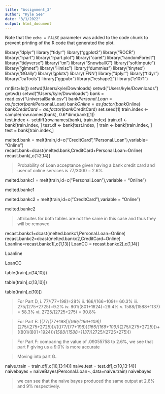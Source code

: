 ```yaml
---
title: "Assignment_3"
author: "Kyle See"
date: "3/1/2022"
output: html_document
---
```


Note that the `echo = FALSE` parameter was added to the code chunk to prevent printing of the R code that generated the plot.

library("dplyr")
library("tidyr")
library("ggplot2")
library("ROCR")
library("rpart")
library("rpart.plot")
library("caret")
library("randomForest")
library("tidyverse")
library("tm")
library("SnowballC")
library("softImpute")
library("glmnet")
library("Hmisc")
library("dummies")
library('tinytex')
library('GGally')
library('gplots')
library('FNN')
library("dplyr")
library("tidyr")
library("caTools")
library("ggpubr")
library("reshape2")
library("e1071")

rm(list=ls())
setwd(Users/kyle/Downloads)
setwd("Users/kyle/Downloads")
getwd()
setwd("/Users/kyle/Downloads")
bank = read.csv("UniversalBank.csv")
bank$Personal.Loan = as.factor(bank$Personal.Loan)
bank$Online = as.factor(bank$Online)
bank$CreditCard = as.factor(bank$CreditCard)
set.seed(1)
train.index <- sample(row.names(bank), 0.6*dim(bank)[1])  
test.index <- setdiff(row.names(bank), train.index) 
train.df <- bank[train.index, ]
test.df <- bank[test.index, ]
train <- bank[train.index, ]
test = bank[train.index,]

melted.bank = melt(train,id=c("CreditCard","Personal.Loan"),variable= "Online")
recast.bank=dcast(melted.bank,CreditCard+Personal.Loan~Online)
recast.bank[,c(1:2,14)]

> Probability of Loan acceptance given having a bank credit card and user of online services is 77/3000 = 2.6%

melted.bankc1 = melt(train,id=c("Personal.Loan"),variable = "Online")

melted.bankc1

melted.bankc2 = melt(train,id=c("CreditCard"),variable = "Online")

melted.bankc2

> attributes for both tables are not the same in this case and thus they will be removed 

recast.bankc1=dcast(melted.bankc1,Personal.Loan~Online)
recast.bankc2=dcast(melted.bankc2,CreditCard~Online)
Loanline=recast.bankc1[,c(1,13)]
LoanCC = recast.bankc2[,c(1,14)]

Loanline

LoanCC

table(train[,c(14,10)])

table(train[,c(13,10)])

table(train[,c(10)])

> For Part D, i. 77/(77+198)=28%
>  ii. 166/(166+109)= 60.3%
>  iii. 275/(275+2725)=9.2%
>  iv. 801/(801+1924)=29.4%
>  v. 1588/(1588+1137) = 58.3%
>  vi. 2725/(2725+275) = 90.8%

> For Part E: 
((77/(77+198))*(166/(166+109))*(275/(275+2725)))/(((77/(77+198))*(166/(166+109))*(275/(275+2725)))+((801/(801+1924))*(1588/(1588+1137))*2725/(2725+275)))

> For Part F: comparing the value of .09055758 to 2.6%, we see that part F giving us a 9.0% is more accurate 

> Moving into part G..

naive.train = train.df[,c(10,13:14)]
naive.test = test.df[,c(10,13:14)]
naivebayes = naiveBayes(Personal.Loan~.,data=naive.train)
naivebayes

> we can see that the naive bayes produced the same output at 2.6% and 9% respectively. 